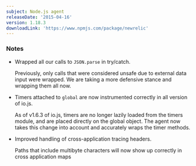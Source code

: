 ```yaml
---
subject: Node.js agent
releaseDate: '2015-04-16'
version: 1.18.3
downloadLink: 'https://www.npmjs.com/package/newrelic'
---
```


### Notes

* Wrapped all our calls to `JSON.parse` in try/catch.

  Previously, only calls that were considered unsafe due to external data input were wrapped. We are taking a more defensive stance and wrapping them all now.
* Timers attached to `global` are now instrumented correctly in all version of io.js.

  As of v1.6.3 of io.js, timers are no longer lazily loaded from the timers module, and are placed directly on the global object. The agent now takes this change into account and accurately wraps the timer methods.
* Improved handling of cross-application tracing headers.

  Paths that include multibyte characters will now show up correctly in cross application maps
